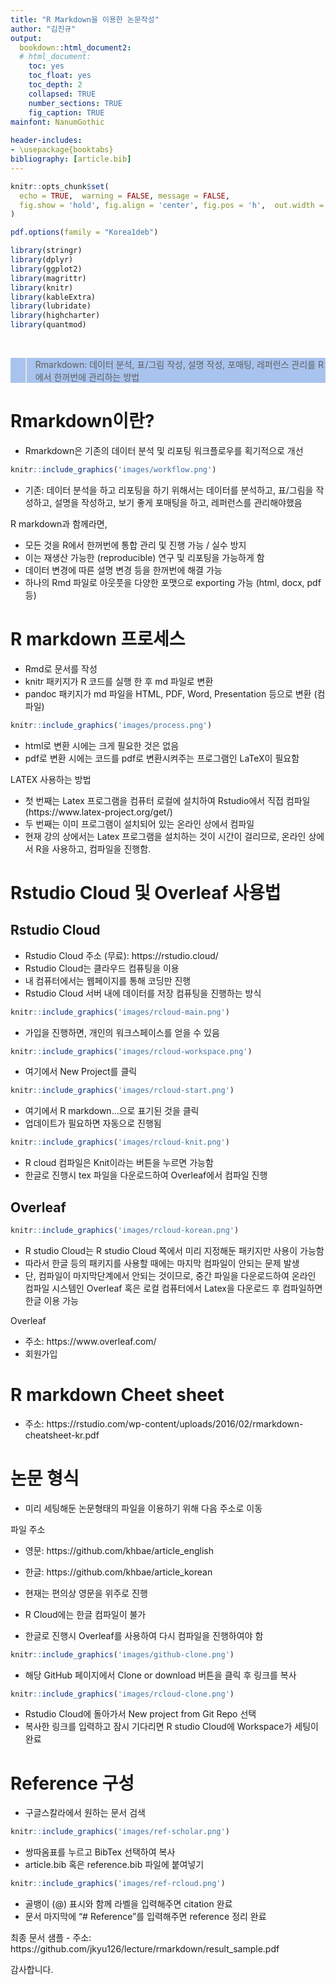 ```yaml
---
title: "R Markdown을 이용한 논문작성"
author: "김진규"
output: 
  bookdown::html_document2:
  # html_document:
    toc: yes
    toc_float: yes
    toc_depth: 2
    collapsed: TRUE
    number_sections: TRUE
    fig_caption: TRUE
mainfont: NanumGothic
    
header-includes:
- \usepackage{booktabs}
bibliography: [article.bib]
---
```



```r
knitr::opts_chunk$set(
  echo = TRUE,  warning = FALSE, message = FALSE,
  fig.show = 'hold', fig.align = 'center', fig.pos = 'h',  out.width = "80%"
)

pdf.options(family = "Korea1deb")

library(stringr)
library(dplyr)
library(ggplot2)
library(magrittr)
library(knitr)
library(kableExtra)
library(lubridate)
library(highcharter)
library(quantmod)
```


<br>
<div style="background-color:#a8c3ed;padding: 0px">

> Rmarkdown: 데이터 분석, 표/그림 작성, 설명 작성, 포매팅, 레퍼런스 관리를 
> R에서 한꺼번에 관리하는 방법
> 

</div>

# Rmarkdown이란?

- Rmarkdown은 기존의 데이터 분석 및 리포팅 워크플로우를 획기적으로 개선

```r
knitr::include_graphics('images/workflow.png')
```

- 기존: 데이터 분석을 하고 리포팅을 하기 위해서는 데이터를 분석하고, 표/그림을 작성하고, 설명을 작성하고, 보기 좋게 포매팅을 하고, 레퍼런스를 관리해야했음

R markdown과 함께라면, 

- 모든 것을 R에서 한꺼번에 통합 관리 및 진행 가능 / 실수 방지
- 이는 재생산 가능한 (reproducible) 연구 및 리포팅을 가능하게 함 
- 데이터 변경에 따른 설명 변경 등을 한꺼번에 해결 가능
- 하나의 Rmd 파일로 아웃풋을 다양한 포맷으로 exporting 가능 (html, docx, pdf 등)

# R markdown 프로세스

- Rmd로 문서를 작성
- knitr 패키지가 R 코드를 실행 한 후 md 파일로 변환
- pandoc 패키지가 md 파일을 HTML, PDF, Word, Presentation 등으로 변환 (컴파일)

```r
knitr::include_graphics('images/process.png')
```

- html로 변환 시에는 크게 필요한 것은 없음
- pdf로 변환 시에는 코드를 pdf로 변환시켜주는 프로그램인 LaTeX이 필요함

LATEX 사용하는 방법

- 첫 번째는 Latex 프로그램을 컴퓨터 로컬에 설치하여 Rstudio에서 직접 컴파일 (https://www.latex-project.org/get/)
- 두 번째는 이미 프로그램이 설치되어 있는 온라인 상에서 컴파일
- 현재 강의 상에서는 Latex 프로그램을 설치하는 것이 시간이 걸리므로, 온라인 상에서 R을 사용하고, 컴파일을 진행함.

# Rstudio Cloud 및 Overleaf 사용법

## Rstudio Cloud

- Rstudio Cloud 주소 (무료): https://rstudio.cloud/
- Rstudio Cloud는 클라우드 컴퓨팅을 이용
- 내 컴퓨터에서는 웹페이지를 통해 코딩만 진행
- Rstudio Cloud 서버 내에 데이터를 저장 컴퓨팅을 진행하는 방식

```r
knitr::include_graphics('images/rcloud-main.png')
```
- 가입을 진행하면, 개인의 워크스페이스를 얻을 수 있음

```r
knitr::include_graphics('images/rcloud-workspace.png')
```
- 여기에서 New Project를 클릭

```r
knitr::include_graphics('images/rcloud-start.png')
```
- 여기에서 R markdown...으로 표기된 것을 클릭
- 업데이트가 필요하면 자동으로 진행됨 

```r
knitr::include_graphics('images/rcloud-knit.png')
```

- R cloud 컴파일은 Knit이라는 버튼을 누르면 가능함
- 한글로 진행시 tex 파일을 다운로드하여 Overleaf에서 컴파일 진행

## Overleaf

```r
knitr::include_graphics('images/rcloud-korean.png')
```

- R studio Cloud는 R studio Cloud 쪽에서 미리 지정해둔 패키지만 사용이 가능함
- 따라서 한글 등의 패키지를 사용할 때에는 마지막 컴파일이 안되는 문제 발생
- 단, 컴파일이 마지막단계에서 안되는 것이므로, 중간 파일을 다운로드하여 온라인 컴파일 시스템인 Overleaf 혹은 로컬 컴퓨터에서 Latex을 다운로드 후 컴파일하면 한글 이용 가능 

Overleaf

- 주소: https://www.overleaf.com/
- 회원가입

# R markdown Cheet sheet

- 주소: https://rstudio.com/wp-content/uploads/2016/02/rmarkdown-cheatsheet-kr.pdf

# 논문 형식

- 미리 세팅해둔 논문형태의 파일을 이용하기 위해 다음 주소로 이동

파일 주소

- 영문: https://github.com/khbae/article_english  
- 한글: https://github.com/khbae/article_korean

- 현재는 편의상 영문을 위주로 진행   
- R Cloud에는 한글 컴파일이 불가 
- 한글로 진행시 Overleaf를 사용하여 다시 컴파일을 진행하여야 함

```r
knitr::include_graphics('images/github-clone.png')
```
- 해당 GitHub 페이지에서 Clone or download 버튼을 클릭 후 링크를 복사

```r
knitr::include_graphics('images/rcloud-clone.png')
```

- Rstudio Cloud에 돌아가서 New project from Git Repo 선택
- 복사한 링크를 입력하고 잠시 기다리면 R studio Cloud에 Workspace가 세팅이 완료

# Reference 구성

- 구글스칼라에서 원하는 문서 검색 

```r
knitr::include_graphics('images/ref-scholar.png')
```
- 쌍따옴표를 누르고 BibTex 선택하여 복사  
- article.bib 혹은 reference.bib 파일에 붙여넣기

```r
knitr::include_graphics('images/ref-rcloud.png')
```
- 골뱅이 (@) 표시와 함께 라벨을 입력해주면 citation 완료
- 문서 마지막에 "# Reference"를 입력해주면 reference 정리 완료

최종 문서 샘플
- 주소: https://github.com/jkyu126/lecture/rmarkdown/result_sample.pdf

감사합니다.








